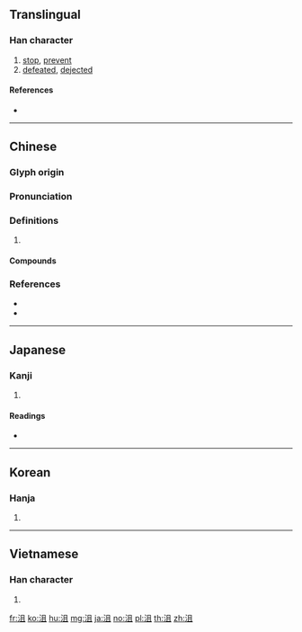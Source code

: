 {{character info/new}}
==Translingual==

===Han character===
{{Han char|rn=85|rad=水|as=05|sn=8|four=37110|canj=EBM|ids=⿰氵且}}

# [[stop]], [[prevent]]
# [[defeated]], [[dejected]]

====References====
* {{Han ref|kx=0613.020|dkj=17238|dj=1006.040|hdz=31584.010|uh=6CAE|ud=27822|bh=AA71|bd=43633}}

----

==Chinese==
{{zh-forms}}

===Glyph origin===
{{Han etym}}

===Pronunciation===
{{zh-pron
|m=jū,jǔ,jù
|c=zeoi6,zeoi3,zeoi1,zeoi2,ceoi1
|mn=chian/chó͘/chu
|mc=y
|oc=y
|cat=v,a
}}
{{zh-attn-split}}

===Definitions===
{{zh-hanzi}}

# {{rfdef|zh}}

====Compounds====
{{zh-der|慚沮|沮遏|沮索|沮澤|沮水|沮撓|沮洳|沮駭|沮壞|汾沮洳|沮舍|氣沮|沮溺|沮喪}}

===References===
* {{R:twedu|A02174}}
* {{R:yue:Hanzi}}

----

==Japanese==

===Kanji===
{{ja-kanji|grade=|rs=水05}}

# {{defn|lang=ja|sort=水05}}

====Readings====
* {{ja-readings|on=[[しょ]] (sho), [[そ]] (so)|kun=[[はばむ]] (habamu)}}

----

==Korean==

===Hanja===
{{ko-hanja|hangeul=저|eumhun=|rv=jeo|mr=chŏ|y=ce}}

# {{defn|lang=ko|sort=水05}}

----

==Vietnamese==

===Han character===
{{vi-hantu|[[tử]], [[tự]]|rs=水05}}

# {{defn|lang=vi|sort=水05}}

[[fr:沮]]
[[ko:沮]]
[[hu:沮]]
[[mg:沮]]
[[ja:沮]]
[[no:沮]]
[[pl:沮]]
[[th:沮]]
[[zh:沮]]